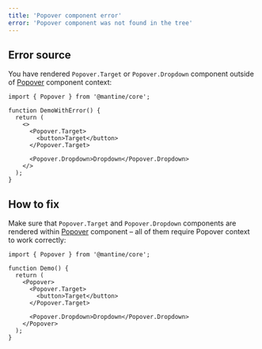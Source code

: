 ```yaml
---
title: 'Popover component error'
error: 'Popover component was not found in the tree'
---
```


## Error source

You have rendered `Popover.Target` or `Popover.Dropdown` component outside of [Popover](/core/popover/) component context:

```tsx
import { Popover } from '@mantine/core';

function DemoWithError() {
  return (
    <>
      <Popover.Target>
        <button>Target</button>
      </Popover.Target>

      <Popover.Dropdown>Dropdown</Popover.Dropdown>
    </>
  );
}
```

## How to fix

Make sure that `Popover.Target` and `Popover.Dropdown` components are rendered within [Popover](/core/popover/) component
– all of them require Popover context to work correctly:

```tsx
import { Popover } from '@mantine/core';

function Demo() {
  return (
    <Popover>
      <Popover.Target>
        <button>Target</button>
      </Popover.Target>

      <Popover.Dropdown>Dropdown</Popover.Dropdown>
    </Popover>
  );
}
```
